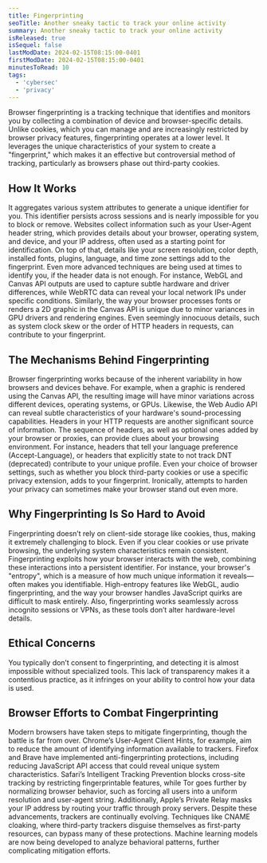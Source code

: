 ```yaml
---
title: Fingerprinting
seoTitle: Another sneaky tactic to track your online activity
summary: Another sneaky tactic to track your online activity
isReleased: true
isSequel: false
lastModDate: 2024-02-15T08:15:00-0401
firstModDate: 2024-02-15T08:15:00-0401
minutesToRead: 10
tags:
  - 'cybersec'
  - 'privacy'
---
```


<C>
Browser fingerprinting is a tracking technique that identifies and monitors you by collecting a combination of device and browser-specific details. Unlike cookies, which you can manage and are increasingly restricted by browser privacy features, fingerprinting operates at a lower level. It leverages the unique characteristics of your system to create a "fingerprint," which makes it an effective but controversial method of tracking, particularly as browsers phase out third-party cookies.
</C>

<H2>
How It Works
</H2>
<C>
It aggregates various system attributes to generate a unique identifier for you. This identifier persists across sessions and is nearly impossible for you to block or remove. Websites collect information such as your <L href="https://developer.mozilla.org/en-US/docs/Web/HTTP/Headers/User-Agent">User-Agent</L> header string, which provides details about your browser, operating system, and device, and your IP address, often used as a starting point for identification. On top of that, details like your screen resolution, color depth, installed fonts, plugins, language, and time zone settings add to the fingerprint.
</C>
<C>
Even more advanced techniques are being used at times to identify you, if the header data is not enough. For instance, WebGL and Canvas API outputs <L href='https://blog.browserscan.net/docs/webgl-fingerprinting'>are used</L> to capture subtle hardware and driver differences, while WebRTC data can reveal your local network IPs under specific conditions. Similarly, the way your browser processes fonts or renders a 2D graphic in the <L href='https://browserleaks.com/canvas'>Canvas API</L> is unique due to minor variances in GPU drivers and rendering engines. Even seemingly innocuous details, such as system clock skew or the order of HTTP headers in requests, can contribute to your fingerprint.
</C>

<H2>
The Mechanisms Behind Fingerprinting
</H2>

<C>
Browser fingerprinting works because of the inherent variability in how browsers and devices behave. For example, when a graphic is rendered using the Canvas API, the resulting image will have minor variations across different devices, operating systems, or GPUs. Likewise, the Web Audio API can reveal subtle characteristics of your hardware's sound-processing capabilities.
</C>


<C>
Headers in your HTTP requests are another significant source of information. The sequence of headers, as well as optional ones added by your browser or proxies, can provide clues about your browsing environment. For instance, headers that tell your language preference (Accept-Language), or headers that explicitly state to not track <L href='https://developer.mozilla.org/en-US/docs/Web/HTTP/Headers/DNT'>DNT</L> (deprecated) contribute to your unique profile.
</C>



<C>
Even your choice of browser settings, such as whether you block third-party cookies or use a specific privacy extension, adds to your fingerprint. Ironically, attempts to harden your privacy can sometimes make your browser stand out even more.
</C>


<H2>
Why Fingerprinting Is So Hard to Avoid
</H2>

<C>
Fingerprinting doesn’t rely on client-side storage like cookies, thus, making it extremely challenging to block. Even if you clear cookies or use private browsing, the underlying system characteristics remain consistent. Fingerprinting exploits how your browser interacts with the web, combining these interactions into a persistent identifier.
</C>


<C>
For instance, your browser's "entropy", which is a measure of how much unique information it reveals—often makes you identifiable. High-entropy features like WebGL, audio fingerprinting, and the way your browser handles JavaScript quirks are difficult to mask entirely. Also, fingerprinting works seamlessly across incognito sessions or VPNs, as these tools don’t alter hardware-level details.
</C>


<H2>
Ethical Concerns
</H2>


<C>
You typically don’t consent to fingerprinting, and detecting it is almost impossible without specialized tools. This lack of transparency makes it a contentious practice, as it infringes on your ability to control how your data is used.
</C>





<H2>
Browser Efforts to Combat Fingerprinting
</H2>


<C>
Modern browsers have taken steps to mitigate fingerprinting, though the battle is far from over. Chrome’s <L href='https://developer.chrome.com/docs/privacy-security/user-agent-client-hints'>User-Agent Client Hints</L>, for example, aim to reduce the amount of identifying information available to trackers. Firefox and Brave have implemented <L href='https://support.mozilla.org/en-US/kb/firefox-protection-against-fingerprinting'>anti-fingerprinting protections</L>, including reducing JavaScript API access that could reveal unique system characteristics.
</C>

<C>
Safari’s <L href='https://www.apple.com/safari/docs/Safari_White_Paper_Nov_2019.pdf'>Intelligent Tracking Prevention</L> blocks cross-site tracking by restricting fingerprintable features, while Tor goes further by <L href='https://tb-manual.torproject.org/anti-fingerprinting/'>normalizing browser behavior</L>, such as forcing all users into a uniform resolution and user-agent string. Additionally, Apple’s Private Relay masks your IP address by routing your traffic through proxy servers.
</C>


<C>
Despite these advancements, trackers are continually evolving. Techniques like <L href='https://brave.com/privacy-updates/6-cname-trickery/'>CNAME cloaking</L>, where third-party trackers disguise themselves as first-party resources, can bypass many of these protections. Machine learning models are now being developed to analyze behavioral patterns, further complicating mitigation efforts.
</C>

